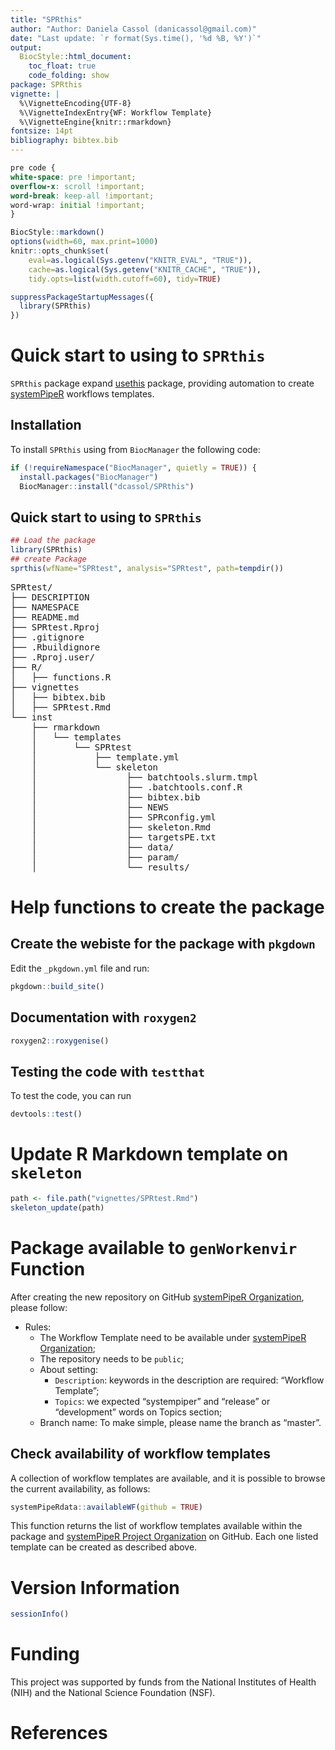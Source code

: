 ```yaml
---
title: "SPRthis" 
author: "Author: Daniela Cassol (danicassol@gmail.com)"
date: "Last update: `r format(Sys.time(), '%d %B, %Y')`" 
output:
  BiocStyle::html_document:
    toc_float: true
    code_folding: show
package: SPRthis
vignette: |
  %\VignetteEncoding{UTF-8}
  %\VignetteIndexEntry{WF: Workflow Template}
  %\VignetteEngine{knitr::rmarkdown}
fontsize: 14pt
bibliography: bibtex.bib
---
```


```css
pre code {
white-space: pre !important;
overflow-x: scroll !important;
word-break: keep-all !important;
word-wrap: initial !important;
}
```

<!--
- Compile from command-line
Rscript -e "rmarkdown::render('SPRthis.Rmd', c('BiocStyle::html_document'), clean=F); knitr::knit('SPRthis.Rmd', tangle=TRUE)"; Rscript -e "rmarkdown::render('SPRthis.Rmd', c('BiocStyle::pdf_document'))"
-->

```r
BiocStyle::markdown()
options(width=60, max.print=1000)
knitr::opts_chunk$set(
    eval=as.logical(Sys.getenv("KNITR_EVAL", "TRUE")),
    cache=as.logical(Sys.getenv("KNITR_CACHE", "TRUE")), 
    tidy.opts=list(width.cutoff=60), tidy=TRUE)
```

```r
suppressPackageStartupMessages({
  library(SPRthis)
})
```

# Quick start to using to `SPRthis`

`SPRthis` package expand [usethis](https://github.com/r-lib/usethis) package, providing automation to create [systemPipeR](https://github.com/tgirke/systemPipeR) workflows templates.

## Installation 

To install `SPRthis` using from `BiocManager` the following code:

```r
if (!requireNamespace("BiocManager", quietly = TRUE)) {
  install.packages("BiocManager")
  BiocManager::install("dcassol/SPRthis")
```

## Quick start to using to `SPRthis`

```r
## Load the package
library(SPRthis)
## create Package
sprthis(wfName="SPRtest", analysis="SPRtest", path=tempdir())
```

<pre>
SPRtest/  
├── DESCRIPTION 
├── NAMESPACE 
├── README.md 
├── SPRtest.Rproj 
├── .gitignore
├── .Rbuildignore
├── .Rproj.user/  
├── R/
│   ├── functions.R
├── vignettes 
│   ├── bibtex.bib
│   ├── SPRtest.Rmd  
└── inst 
    ├── rmarkdown 
    │   └── templates
    │       └── SPRtest
    │           ├── template.yml
    │           └── skeleton
    │                 ├── batchtools.slurm.tmpl
    │                 ├── .batchtools.conf.R
    │                 ├── bibtex.bib 
    │                 ├── NEWS
    │                 ├── SPRconfig.yml
    │                 ├── skeleton.Rmd 
    │                 ├── targetsPE.txt 
    │                 ├── data/
    │                 ├── param/
    │                 └── results/
</pre>

# Help functions to create the package

## Create the webiste for the package with `pkgdown`

Edit the `_pkgdown.yml` file and run:

```r
pkgdown::build_site() 
```

## Documentation with `roxygen2`

```r
roxygen2::roxygenise()
```

## Testing the code with `testthat`

To test the code, you can run

```r
devtools::test()
```

# Update R Markdown template on `skeleton`

```r
path <- file.path("vignettes/SPRtest.Rmd")
skeleton_update(path)
```

# Package available to `genWorkenvir` Function

After creating the new repository on GitHub [systemPipeR Organization](https://github.com/systemPipeR), 
please follow:

 - Rules:
    - The Workflow Template need to be available under [systemPipeR Organization](https://github.com/systemPipeR/);
    - The repository needs to be `public`;
    - About setting: 
        - `Description`: keywords in the description are required: "Workflow Template";
        - `Topics`: we expected "systempiper" and "release" or "development" words on Topics section;
    - Branch name: To make simple, please name the branch as "master".

## Check availability of workflow templates 

A collection of workflow templates are available, and it is possible to browse the 
current availability, as follows:

```r
systemPipeRdata::availableWF(github = TRUE)
```

This function returns the list of workflow templates available within the package 
and [systemPipeR Project Organization](https://github.com/systemPipeR) on GitHub. Each one 
listed template can be created as described above. 

# Version Information

```r
sessionInfo()
```

# Funding

This project was supported by funds from the National Institutes of
Health (NIH) and the National Science Foundation (NSF).

# References
